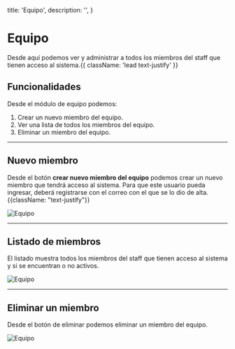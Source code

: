   title: 'Equipo',
  description: '',
}

# Equipo

Desde aquí podemos ver y administrar a todos los miembros del staff que tienen acceso al sistema.{{ className: 'lead text-justify' }}

## Funcionalidades

Desde el módulo de equipo podemos:

1. Crear un nuevo miembro del equipo.
2. Ver una lista de todos los miembros del equipo.
3. Eliminar un miembro del equipo.

---

## Nuevo miembro

Desde el botón **crear nuevo miembro del equipo** podemos crear un nuevo miembro que tendrá acceso al sistema. Para que este usuario pueda ingresar, deberá registrarse con el correo con el que se lo dio de alta. {{className: "text-justify"}}

<Image src="/images/equipo-1.png" alt="Equipo" width={1091} height={1003} />

---

## Listado de miembros

El listado muestra todos los miembros del staff que tienen acceso al sistema y si se encuentran o no activos.

<Image src="/images/equipo-1.png" alt="Equipo" width={1091} height={1003} />

---

## Eliminar un miembro

Desde el botón de eliminar <DeleteIcon/> podemos eliminar un miembro del equipo.

<Image src="/images/equipo-1.png" alt="Equipo" width={1091} height={1003} />
